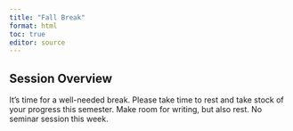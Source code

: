 ```yaml
---
title: "Fall Break"
format: html
toc: true
editor: source
---
```

## Session Overview

It's time for a well-needed break. Please take time to rest and take stock of your progress this semester. Make room for writing, but also rest. No seminar session this week.

